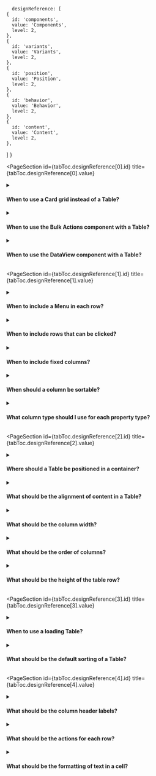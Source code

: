 
      designReference: [
    {
      id: 'components',
      value: 'Components',
      level: 2,
    },
    {
      id: 'variants',
      value: 'Variants',
      level: 2,
    },
    {
      id: 'position',
      value: 'Position',
      level: 2,
    },
    {
      id: 'behavior',
      value: 'Behavior',
      level: 2,
    },
    {
      id: 'content',
      value: 'Content',
      level: 2,
    },
  ]
}

<PageSection
  id={tabToc.designReference[0].id}
  title={tabToc.designReference[0].value}
>

<details>
  <summary><h4>When to use a Card grid instead of a Table?</h4></summary>
  <div>
    More than one layout type can be included in a DataView, but the default layout should be the one that prioritizes the property that best identifies the item. When deciding which layouts to support, follow these recommendations:
    <ul>
        <li>Include a List layout with a Table when there are important item properties that are textual and may need to be compared. For example, a list of products, promotions, or orders.</li>
        <li>Include a Grid layout with Cards when there are important item properties that are visual. For example, app logos in a list of apps or thumbnails in a media gallery.</li>
    </ul>
  </div>
</details>

<details>
  <summary><h4>When to use the Bulk Actions component with a Table?</h4></summary>
  <div>
    When it's possible to edit multiple items directly from the table, a Checkbox column should be included as the first column. The Bulk Actions component should appear when the merchant has checked at least one row. Read the <a href="https://admin-ui.vercel.app/next/components/bulk-actions">Bulk Actions</a> documentation for more details.
  </div>
</details>

<details>
  <summary><h4>When to use the DataView component with a Table?</h4></summary>
  <div>
    Always use the DataView component with a Table. This component is essential for dealing with states and implementing additional components such as Search, Filters and Pagination. Read the <a href="https://admin-ui.vercel.app/next/components/data-view">DataView</a> documentation for more details.
  </div>
</details>

</PageSection>

<PageSection
  id={tabToc.designReference[1].id}
  title={tabToc.designReference[1].value}
>

<details>
  <summary><h4>When to include a Menu in each row?</h4></summary>
  <div>
    <ul>
        <li>When rows are clickable, always add a Menu including a <em>View details</em> action with the same purpose as clicking the row, even if there are no other actions for the item.</li>
        <li>If the action is very important, it can be outside the Menu. For example, activating or deactivating an item such as <em>SKU Bindings</em> or approving or refusing a request such as <em>Invoices</em>.</li>
        <li>Destructive actions should always be inside a Menu.</li>
        <li>If the Table fits all the information and actions, or if the line can’t be clicked, there is no need to include a Menu.</li>
    </ul>
  </div>
  <br />
  <div>
    <strong>What to avoid:</strong>
      <ul>
        <li>Don’t include more than two actions outside the Menu on each Table row.</li>
      </ul>
  </div>
</details>

<details>
  <summary><h4>When to include rows that can be clicked?</h4></summary>
  <div>
    <ul>
        <li>If there is a way to open a Modal or a Page to view or edit an item, trigger this action when merchants click the row.</li>
    </ul>
  </div>
  <br />
  <div>
    <strong>What to avoid:</strong>
      <ul>
        <li>Don’t open a Popover or Menu when a row is clicked. Only open the Menu if the merchant clicks the Menu directly.</li>
      </ul>
  </div>
</details>

<details>
  <summary><h4>When to include fixed columns?</h4></summary>
  <div>
    Add fixed columns when merchants need to keep viewing the information that identifies the item, such as ID or Name, even during horizontal scroll.
  </div>
</details>

<details>
  <summary><h4>When should a column be sortable?</h4></summary>
  <div>
    <ul>
        <li>When a Name column exists, always allow it to be sorted alphabetically.</li>
        <li>Consider supporting sorting in all columns where the content has a clear order. For example, dates, texts and numbers can be sorted by ascending or descending order. Images, however, can’t be sorted.</li>        
    </ul>
  </div>
</details>

<details>
  <summary><h4>What column type should I use for each property type?</h4></summary>
  <div>
    The type of column depends on the property type that will be displayed. Common property types include:
    <ul>
        <li><strong>Name</strong>: Dedicated 1-line Text column or 2-line Text column along with ID or Description.</li>
        <li><strong>Image</strong>: In left-to-right languages, the Image should always be displayed to the left of the Name in a Thumbnail column.</li>
        <li><strong>ID</strong>: Dedicated 1-line Text column or 2-line Text column along with the Name.</li>
        <li><strong>Description</strong>: 2-line Text column that includes both Name and Description.</li>
        <li><strong>Tertiary actions:</strong> Menu.</li>
        <li><strong>Secondary actions:</strong> Button.</li>
        <li><strong>Bulk Actions:</strong> Checkbox.</li>
        <li><strong>Status:</strong> Tag.</li>
        <li><strong>Value or Price:</strong> Number.</li>
        <li><strong>Creation or Update date:</strong> 1-line Text.</li>
        <li><strong>Country or payment flag:</strong> Icon.</li>
        <li><strong>Type of object:</strong> 1-line Text, with or without an Icon before it.</li>
        <li><strong>Percentage value or tendency:</strong> Dedicated 1-line Number column or in a 2-line Number column along with the numeric value.</li>      
    </ul>
  </div>
  <br />
  <div>
    <strong>What to avoid:</strong>
      <ul>
        <li>Don’t display columns with personal information, such as email addresses, personal names, addresses or phone numbers.</li>
      </ul>
  </div>  
</details>

</PageSection>
  
<PageSection
  id={tabToc.designReference[2].id}
  title={tabToc.designReference[2].value}
>

<details>
  <summary><h4>Where should a Table be positioned in a container?</h4></summary>
  <div>
    Use the<a href="https://admin-ui.vercel.app/components/data-view"> DataView</a> component to correctly position the Table. Read the documentation of this component for more details.
  </div>
</details>

<details>
  <summary><h4>What should be the alignment of content in a Table?</h4></summary>
  <div>
    Considering left-to-right languages, the content of cells and the label of each column should be left-aligned, with the exception of Number columns, where content should be right-aligned.
  </div>
</details>

<details>
  <summary><h4>What should be the column width?</h4></summary>
  <div>
    The column width should be specified in a <a href="https://css-tricks.com/introduction-fr-css-unit/">fractional unit</a> (<code>fr</code>), which represents a fraction of the available space in the row. For example, the Name column can have the width set to <code>2 fr</code> and the Status column can have the width set to <code>1 fr</code>.
    <br /><br />
    Besides representing column width in this responsive unit, it is important to set a minimum comfortable width in <code>rem</code> to avoid line breaks in tighter viewports.
  </div>
</details>

<details>
  <summary><h4>What should be the order of columns?</h4></summary>
  <div>
    The order should be defined based on research with merchants. However, the following recommendations should be considered:
      <ul>
        <li>Position properties that identify list items first, such as <em>ID</em> and <em>Name</em>.</li>
        <li>Position the <a href="https://admin-ui.vercel.app/components/menu">Menu</a> as the last column and immediately before it a tag with the item’s status, when it exists.</li>
      </ul>    
  </div>
</details>

<details>
  <summary><h4>What should be the height of the table row?</h4></summary>
  <div>
    The default height is 44px. The table row height should only use the larger 64px height when there are columns that occupy the additional space, such as an image or 2-line Text.
  </div>
  <br />
  <div>
    <strong>What to avoid:</strong>
      <div>
        Don't customize the table row height, for aesthetic and standardization reasons.
      </div>
  </div>
</details>

</PageSection>


<PageSection
  id={tabToc.designReference[3].id}
  title={tabToc.designReference[3].value}
>

<details>
  <summary><h4>When to use a loading Table?</h4></summary>
  <div>
    <ul>
        <li>Only use the loading state of the Table during the initial load of the Page or during Pagination.</li>
        <li>During a search, keep the previous results until the new ones load and don’t show the loading state of a Table.</li>
    </ul>
  </div>
</details>

<details>
  <summary><h4>What should be the default sorting of a Table?</h4></summary>
  <div>
    The sorting should be defined based on research with merchants. In most cases in the Admin, the default sorting is based on the items’ creation date (from the most recent to the least recent), as in <em>Products & SKUs</em>, <em>Brands</em> and <em>Orders</em> listing pages. However, there are cases such as the <em>Promotions</em> listing page where the default sorting is by status.
  </div>
</details>

</PageSection>

<PageSection
  id={tabToc.designReference[4].id}
  title={tabToc.designReference[4].value}
>

<details>
  <summary><h4>What should be the column header labels?</h4></summary>
  <div>
    <ul>
        <li>Write the label so that it describes the property type whose values are in the column.</li>
        <li>Use sentence case.</li>
        <li>Use short labels. Prefer two words maximum.</li>
    </ul>
  </div>
  <br />
  <div>
    <strong>What to avoid:</strong>
      <ul>
        <li>Don't write labels that vary a lot in length between options.</li>
        <li>Don't include redundant words. For example, use only <em>Name </em>instead of <em>Product name</em>.</li>
      </ul>
  </div>
</details>

<details>
  <summary><h4>What should be the actions for each row?</h4></summary>
  <div>
    Row actions can be in Buttons or in a Menu, depending on their relevance. Read the <a href="https://admin-ui.vercel.app/components/button">Button</a> and the <a href="https://admin-ui.vercel.app/components/menu">Menu</a> documentation for more information.
    <br />< br/>
    Conduct UX research with merchants to determine actions that need to be available. Common actions on Table rows include:
    <ul>
        <li>View details</li>
        <li>Edit</li>
        <li>Delete</li>
        <li>Rename</li>
        <li>Duplicate</li>
        <li>Share</li>
        <li>Archive</li>
    </ul>
    Actions that exist in the Bulk Actions or on a details page should also be included in each row.
  </div>
  <br />
  <div>
    <strong>What to avoid:</strong>
      <ul>
        <li>Don't include more than five actions for each row.</li>
      </ul>
  </div>
</details>

<details>
  <summary><h4>What should be the formatting of text in a cell?</h4></summary>
  <div>
    <ul>
        <li>The text that best identifies items should use the <code>$action1</code> typography token.  For example, the Name or the ID when items don't have a Name.</li>
        <li>Percentage values and tendencies should use semantic colors to visually represent information.</li>
        <li>Descriptions and IDs (when there is a separate Name column) should use the <code>$fg.secondary</code> token.</li>
    </ul>
  </div>
</details>

</PageSection>
